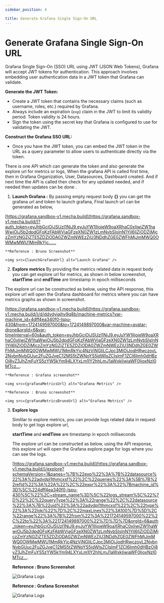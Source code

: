 ```yaml
---
sidebar_position: 4

title: Generate Grafana Single Sign-On URL
---
```



# Generate Grafana Single Sign-On URL

Grafana Single Sign-On (SSO) URL using JWT (JSON Web Tokens), Grafana will accept JWT tokens for authentication. This approach involves embedding user authentication data in a JWT token that Grafana can validate.

**Generate the JWT Token:**

- Create a JWT token that contains the necessary claims (such as username, roles, etc.) required by Grafana.
- Always include an expiration (`exp`) claim in the JWT to limit its validity period.
Token validity is 24 hours.
- Sign the token using the secret key that Grafana is configured to use for validating the JWT.

**Construct the Grafana SSO URL:**

- Once you have the JWT token, you can embed the JWT token in the URL as a query parameter to allow users to authenticate directly via the token.

There is one API which can generate the token and also generate the explore url for metrics or logs,
When the grafana API is called first time, then in Grafana Organization, User, Datasources, Dashboard created.
And if next time the API is called then check for any updated needed, and if needed then updates can be done .

1. **Launch Grafana :**
By passing empty request body **{}** you can get the grafana url and token to launch grafana,
Final launch url can be generated as below,

[https://grafana.sandbox-v1.mecha.build](https://grafana.sandbox-v1.mecha.build/)?auth_token=eyJhbGciOiJSUzI1NiJ9.eyJuYW1lIjoieW9oaXRhaC0xIiwiZW1haWwiOiJ5b2dpdGFoKzFAbWVjaGFzeXN0ZW1zLmNvbSIsInN1YiI6IjZiODZiMjczZmYzNGZjZTE5ZDZiODA0ZWZmNWEzZjU3NDdhZGE0ZWFhMjJmMWQ0OWMwMWU1MmRkYjc……

    **Reference : Bruno Screenshot**
    
    <img src={launchGrafanaUrl} alt="Launch Grafana" />
    

2. **Explore metrics**
By providing the metrics related data in request body you can get explore url for metrics,
as shown in below screenshot,
**startTime** and **endTime** are timestamp in epoch milliseconds

The explore url can be constructed as below, using the API response,
this explore url will open the Grafana dashboard for metrics where you can have metrics graphs as shown in screenshot.

[https://grafana.sandbox-v1.mecha.build](https://grafana.sandbox-v1.mecha.build/)/d/ddvdyjajhv9q8b/machine-metrics?var-machine_id=4dff4ea340f0-lspu-430&from=1724149597000&to=1724149897000&var-machine=avatar-drone&orgId=6&var-timeInterval=60s&auth_token=eyJhbGciOiJSUzI1NiJ9.eyJuYW1lIjoieW9oaXRhaC0xIiwiZW1haWwiOiJ5b2dpdGFoKzFAbWVjaGFzeXN0ZW1zLmNvbSIsInN1YiI6IjZiODZiMjczZmYzNGZjZTE5ZDZiODA0ZWZmNWEzZjU3NDdhZGE0ZWFhMjJmMWQ0OWMwMWU1MmRkYjc4NzViNGIiLCJpc3MiOiJodHRwczovL2NvbnNvbGUuc2FuZGJveC12MS5tZWNoYS5idWlsZCIsImF1ZCI6Imh0dHBzOi8vZ3JhZmFuYS5zYW5kYm94LXYxLm1lY2hhLmJ1aWxkIiwiaWF0IjoxNzI0MTcz….

    **Reference : Grafana screenshot**
    
    <img src={grafanaMetricsUrl} alt="Grafana Metrics" />
    
    **Reference : Bruno screenshot**
    
    <img src={grafanaMetricsBrunoUrl} alt="Grafana Metrics" />
    

3. **Explore logs**
    
    Simlilar to explore metrics, you can provide logs related data in request body to get logs explore url,
    
    **startTime** and **endTime** are timestamp in epoch milliseconds
    
    The explore url can be constructed as below, using the API response,
    this explore url will open the Grafana explore page for logs where you can see the logs.
    
    [https://grafana.sandbox-v1.mecha.build](https://grafana.sandbox-v1.mecha.build/)/explore?schemaVersion=1&panes=%7B%22exp%22%3A%7B%22datasource%22%3A%22advdpl1thmcxsf%22%2C%22queries%22%3A%5B%7B%22refId%22%3A%22A%22%2C%22expr%22%3A%22%7Bmachine_id%3D%5C%224dff4ea340f0-lspu-430%5C%22%2C+stream_name%3D%5C%22logs_stream%5C%22%7D%22%2C%22queryType%22%3A%22range%22%2C%22datasource%22%3A%7B%22uid%22%3A%22advdpl1thmcxsf%22%2C%22type%22%3A%22loki%22%7D%2C%22maxLines%22%3A100%7D%5D%2C%22range%22%3A%7B%22from%22%3A%221724149597000%22%2C%22to%22%3A%221724149897000%22%7D%7D%7D&orgId=6&auth_token=eyJhbGciOiJSUzI1NiJ9.eyJuYW1lIjoieW9oaXRhaC0xIiwiZW1haWwiOiJ5b2dpdGFoKzFAbWVjaGFzeXN0ZW1zLmNvbSIsInN1YiI6IjZiODZiMjczZmYzNGZjZTE5ZDZiODA0ZWZmNWEzZjU3NDdhZGE0ZWFhMjJmMWQ0OWMwMWU1MmRkYjc4NzViNGIiLCJpc3MiOiJodHRwczovL2NvbnNvbGUuc2FuZGJveC12MS5tZWNoYS5idWlsZCIsImF1ZCI6Imh0dHBzOi8vZ3JhZmFuYS5zYW5kYm94LXYxLm1lY2hhLmJ1aWxkIiwiaWF0IjoxNzI0MTcz….
    
    **Reference : Bruno Screenshot**
    
    <img src={grafanaLogsBrunoUrl} alt="Grafana Logs" />
    
    **Reference : Grafana Screenshot**
    
    <img src={grafanaLogsUrl} alt="Grafana Logs" />